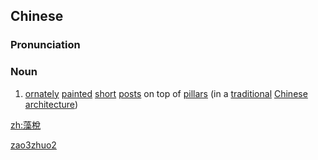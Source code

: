 ==Chinese==
{{zh-forms}}

===Pronunciation===
{{zh-pron
|m=zǎozhuó
|cat=n
}}

===Noun===
{{zh-noun}}

# {{lb|zh|archaic}} [[ornately]] [[painted]] [[short]] [[post]]s on top of [[pillar]]s (in a [[traditional]] [[Chinese]] [[architecture]])

[[Category:Mandarin archaic terms|zao3zhuo2]]

[[zh:藻梲]]